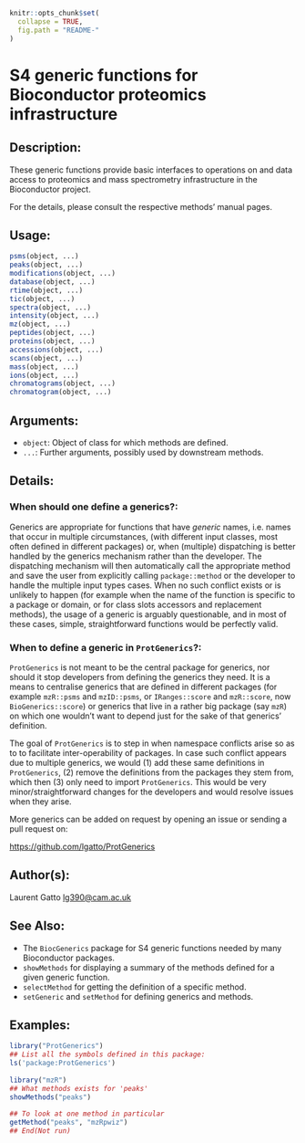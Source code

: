 <!-- --- -->
<!-- output: -->
<!--   md_document: -->
<!--     variant: markdown_github -->
<!-- --- -->

<!-- README.md is generated from README.Rmd. Please edit that file -->

```r
knitr::opts_chunk$set(
  collapse = TRUE,
  fig.path = "README-"
)
```

# S4 generic functions for Bioconductor proteomics infrastructure

## Description:

These generic functions provide basic interfaces to operations on and
data access to proteomics and mass spectrometry infrastructure in the
Bioconductor project.
  
For the details, please consult the respective methods' manual pages.

## Usage:

```r
psms(object, ...)
peaks(object, ...)
modifications(object, ...)
database(object, ...)
rtime(object, ...)
tic(object, ...)
spectra(object, ...)
intensity(object, ...)
mz(object, ...)
peptides(object, ...)
proteins(object, ...)
accessions(object, ...)
scans(object, ...)
mass(object, ...)
ions(object, ...)
chromatograms(object, ...)
chromatogram(object, ...)
```

## Arguments:

- `object`: Object of class for which methods are defined.
- `...`: Further arguments, possibly used by downstream methods.

## Details:

### When should one define a generics?:

Generics are appropriate for functions that have _generic_
names, i.e. names that occur in multiple circumstances, (with
different input classes, most often defined in different
packages) or, when (multiple) dispatching is better handled by
the generics mechanism rather than the developer. The
dispatching mechanism will then automatically call the
appropriate method and save the user from explicitly calling
`package::method` or the developer to handle the multiple input
types cases. When no such conflict exists or is unlikely to
happen (for example when the name of the function is specific to
a package or domain, or for class slots accessors and
replacement methods), the usage of a generic is arguably
questionable, and in most of these cases, simple,
straightforward functions would be perfectly valid.

### When to define a generic in `ProtGenerics`?:

`ProtGenerics` is not meant to be the central package for generics,
nor should it stop developers from defining the generics they need. It
is a means to centralise generics that are defined in different
packages (for example `mzR::psms` and `mzID::psms`, or
`IRanges::score` and `mzR::score`, now `BioGenerics::score`) or
generics that live in a rather big package (say `mzR`) on which one
wouldn't want to depend just for the sake of that generics'
definition.

The goal of `ProtGenerics` is to step in when namespace conflicts
arise so as to to facilitate inter-operability of packages. In case
such conflict appears due to multiple generics, we would (1) add these
same definitions in `ProtGenerics`, (2) remove the definitions from
the packages they stem from, which then (3) only need to import
`ProtGenerics`. This would be very minor/straightforward changes for
the developers and would resolve issues when they arise.

More generics can be added on request by opening an issue or sending a
pull request on:

[https://github.com/lgatto/ProtGenerics](https://github.com/lgatto/ProtGenerics)

## Author(s):

Laurent Gatto <lg390@cam.ac.uk>

## See Also:

- The `BiocGenerics` package for S4 generic functions needed by many
  Bioconductor packages.
- `showMethods` for displaying a summary of the methods defined for a
  given generic function.
- `selectMethod` for getting the definition of a specific method.
- `setGeneric` and `setMethod` for defining generics and methods.

## Examples:

```r
library("ProtGenerics")
## List all the symbols defined in this package:
ls('package:ProtGenerics')
     
library("mzR")
## What methods exists for 'peaks'
showMethods("peaks")
     
## To look at one method in particular
getMethod("peaks", "mzRpwiz")
## End(Not run)
```
